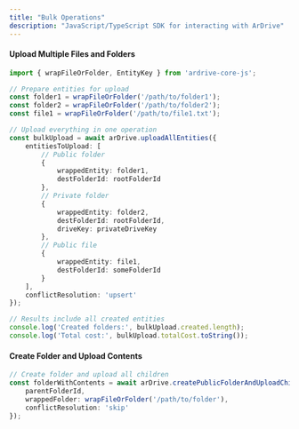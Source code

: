 ```yaml
---
title: "Bulk Operations"
description: "JavaScript/TypeScript SDK for interacting with ArDrive"
---
```


#### Upload Multiple Files and Folders

```typescript
import { wrapFileOrFolder, EntityKey } from 'ardrive-core-js';

// Prepare entities for upload
const folder1 = wrapFileOrFolder('/path/to/folder1');
const folder2 = wrapFileOrFolder('/path/to/folder2');
const file1 = wrapFileOrFolder('/path/to/file1.txt');

// Upload everything in one operation
const bulkUpload = await arDrive.uploadAllEntities({
    entitiesToUpload: [
        // Public folder
        {
            wrappedEntity: folder1,
            destFolderId: rootFolderId
        },
        // Private folder
        {
            wrappedEntity: folder2,
            destFolderId: rootFolderId,
            driveKey: privateDriveKey
        },
        // Public file
        {
            wrappedEntity: file1,
            destFolderId: someFolderId
        }
    ],
    conflictResolution: 'upsert'
});

// Results include all created entities
console.log('Created folders:', bulkUpload.created.length);
console.log('Total cost:', bulkUpload.totalCost.toString());
```

#### Create Folder and Upload Contents

```typescript
// Create folder and upload all children
const folderWithContents = await arDrive.createPublicFolderAndUploadChildren({
    parentFolderId,
    wrappedFolder: wrapFileOrFolder('/path/to/folder'),
    conflictResolution: 'skip'
});
```
